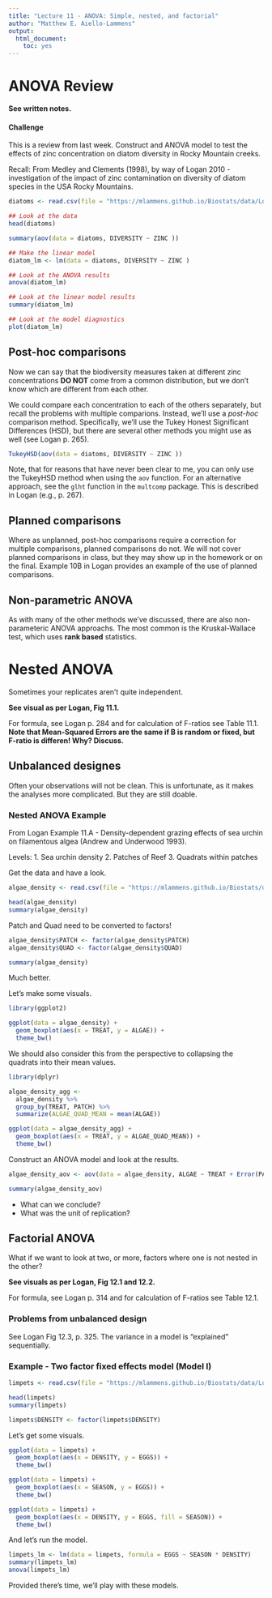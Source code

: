 ```yaml
---
title: "Lecture 11 - ANOVA: Simple, nested, and factorial"
author: "Matthew E. Aiello-Lammens"
output: 
  html_document: 
    toc: yes
---
```


# ANOVA Review

**See written notes.**

#### Challenge

This is a review from last week. Construct and ANOVA model to test the effects of zinc concentration on diatom diversity in Rocky Mountain creeks.

Recall: From Medley and Clements (1998), by way of Logan 2010 - investigation of the impact of zinc contamination on diversity of diatom species in the USA Rocky Mountains.

```r
diatoms <- read.csv(file = "https://mlammens.github.io/Biostats/data/Logan_Examples/Chapter10/Data/medley.csv")
```


```r
## Look at the data
head(diatoms)

summary(aov(data = diatoms, DIVERSITY ~ ZINC ))

## Make the linear model
diatom_lm <- lm(data = diatoms, DIVERSITY ~ ZINC )

## Look at the ANOVA results
anova(diatom_lm)

## Look at the linear model results
summary(diatom_lm)

## Look at the model diagnostics
plot(diatom_lm)

```

## Post-hoc comparisons

Now we can say that the biodiversity measures taken at different zinc concentrations **DO NOT** come from a common distribution, but we don't know which are different from each other.

We could compare each concentration to each of the others separately, but recall the problems with multiple comparions. 
Instead, we'll use a *post-hoc* comparison method. 
Specifically, we'll use the Tukey Honest Significant Differences (HSD), but there are several other methods you might use as well (see Logan p. 265). 

```r
TukeyHSD(aov(data = diatoms, DIVERSITY ~ ZINC ))
```

Note, that for reasons that have never been clear to me, you can only use the TukeyHSD method when using the `aov` function.
For an alternative approach, see the `glht` function in the `multcomp` package. 
This is described in Logan (e.g., p. 267).

## Planned comparisons

Where as unplanned, post-hoc comparisons require a correction for multiple comparisons, planned comparisons do not. 
We will not cover planned comparisons in class, but they may show up in the homework or on the final. 
Example 10B in Logan provides an example of the use of planned comparisons.

## Non-parametric ANOVA

As with many of the other methods we've discussed, there are also non-parameteric ANOVA approachs. 
The most common is the Kruskal-Wallace test, which uses **rank based** statistics.


# Nested ANOVA

Sometimes your replicates aren't quite independent.

**See visual as per Logan, Fig 11.1.**

For formula, see Logan p. 284 and for calculation of F-ratios see Table 11.1.
**Note that Mean-Squared Errors are the same if B is random or fixed, but F-ratio is differen! Why? Discuss.**

## Unbalanced designes

Often your observations will not be clean. This is unfortunate, as it makes the analyses more complicated. But they are still doable.

### Nested ANOVA Example

From Logan Example 11.A - Density-dependent grazing effects of sea urchin on filamentous algea (Andrew and Underwood 1993).

Levels: 
1. Sea urchin density
2. Patches of Reef
3. Quadrats within patches

Get the data and have a look.

```r
algae_density <- read.csv(file = "https://mlammens.github.io/Biostats/data/Logan_Examples/Chapter11/Data/andrew.csv")

head(algae_density)
summary(algae_density)
```

Patch and Quad need to be converted to factors!

```r
algae_density$PATCH <- factor(algae_density$PATCH)
algae_density$QUAD <- factor(algae_density$QUAD)

summary(algae_density)
```

Much better.

Let's make some visuals.

```r
library(ggplot2)

ggplot(data = algae_density) +
  geom_boxplot(aes(x = TREAT, y = ALGAE)) +
  theme_bw()
```

We should also consider this from the perspective to collapsing the quadrats into their mean values.

```r
library(dplyr)

algae_density_agg <-
  algae_density %>%
  group_by(TREAT, PATCH) %>%
  summarize(ALGAE_QUAD_MEAN = mean(ALGAE))

ggplot(data = algae_density_agg) +
  geom_boxplot(aes(x = TREAT, y = ALGAE_QUAD_MEAN)) +
  theme_bw()

```

Construct an ANOVA model and look at the results.

```r
algae_density_aov <- aov(data = algae_density, ALGAE ~ TREAT + Error(PATCH))

summary(algae_density_aov)
```

* What can we conclude?
* What was the unit of replication?

## Factorial ANOVA

What if we want to look at two, or more, factors where one is not nested in the other?

**See visuals as per Logan, Fig 12.1 and 12.2.**

For formula, see Logan p. 314 and for calculation of F-ratios see Table 12.1.



### Problems from unbalanced design

See Logan Fig 12.3, p. 325. The variance in a model is "explained" sequentially.

### Example - Two factor fixed effects model (Model I)


```r
limpets <- read.csv(file = "https://mlammens.github.io/Biostats/data/Logan_Examples/Chapter12/Data/quinn.csv")

head(limpets)
summary(limpets)

limpets$DENSITY <- factor(limpets$DENSITY)
```

Let's get some visuals.

```r
ggplot(data = limpets) +
  geom_boxplot(aes(x = DENSITY, y = EGGS)) +
  theme_bw()

ggplot(data = limpets) +
  geom_boxplot(aes(x = SEASON, y = EGGS)) +
  theme_bw()

ggplot(data = limpets) +
  geom_boxplot(aes(x = DENSITY, y = EGGS, fill = SEASON)) +
  theme_bw()

```


And let's run the model.

```r
limpets_lm <- lm(data = limpets, formula = EGGS ~ SEASON * DENSITY)
summary(limpets_lm)
anova(limpets_lm)
```

Provided there's time, we'll play with these models.